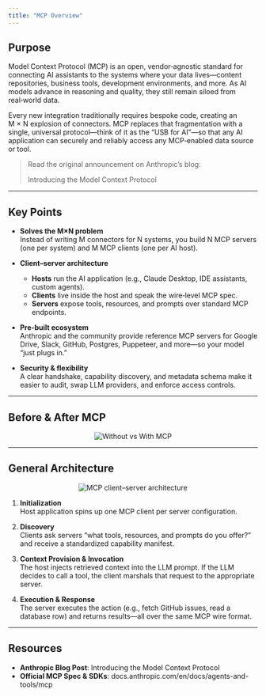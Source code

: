 ```yaml
---
title: "MCP Overview"
---
```



## Purpose

Model Context Protocol (MCP) is an open, vendor‑agnostic standard for connecting AI assistants to the systems where your data lives—content repositories, business tools, development environments, and more. As AI models advance in reasoning and quality, they still remain siloed from real‑world data.

Every new integration traditionally requires bespoke code, creating an M × N explosion of connectors. MCP replaces that fragmentation with a single, universal protocol—think of it as the “USB for AI”—so that any AI application can securely and reliably access any MCP‑enabled data source or tool.

> Read the original announcement on Anthropic’s blog:  
> <Link href="https://www.anthropic.com/news/model-context-protocol">Introducing the Model Context Protocol</Link>

---

## Key Points

- **Solves the M×N problem**  
  Instead of writing M connectors for N systems, you build N MCP servers (one per system) and M MCP clients (one per AI host).

- **Client–server architecture**  
  - **Hosts** run the AI application (e.g., Claude Desktop, IDE assistants, custom agents).  
  - **Clients** live inside the host and speak the wire‑level MCP spec.  
  - **Servers** expose tools, resources, and prompts over standard MCP endpoints.

- **Pre‑built ecosystem**  
  Anthropic and the community provide reference MCP servers for Google Drive, Slack, GitHub, Postgres, Puppeteer, and more—so your model “just plugs in.”

- **Security & flexibility**  
  A clear handshake, capability discovery, and metadata schema make it easier to audit, swap LLM providers, and enforce access controls.

---

## Before & After MCP

<div align="center">
  <img src="/docs/images/mcp_comparison.png" alt="Without vs With MCP" style={{ maxWidth: '100%' }} />
</div>

---

## General Architecture

<div align="center">
  <img src="/docs/images/mcp_architecture.png" alt="MCP client–server architecture" style={{ maxWidth: '100%' }} />
</div>

1. **Initialization**  
   Host application spins up one MCP client per server configuration.

2. **Discovery**  
   Clients ask servers “what tools, resources, and prompts do you offer?” and receive a standardized capability manifest.

3. **Context Provision & Invocation**  
   The host injects retrieved context into the LLM prompt. If the LLM decides to call a tool, the client marshals that request to the appropriate server.

4. **Execution & Response**  
   The server executes the action (e.g., fetch GitHub issues, read a database row) and returns results—all over the same MCP wire format.

---

## Resources

- **Anthropic Blog Post**: <Link href="https://www.anthropic.com/news/model-context-protocol">Introducing the Model Context Protocol</Link>  
- **Official MCP Spec & SDKs**: <Link href="https://docs.anthropic.com/en/docs/agents-and-tools/mcp">docs.anthropic.com/en/docs/agents-and-tools/mcp</Link>  

